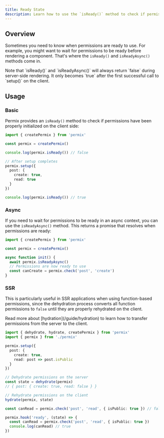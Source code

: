 ```yaml
---
title: Ready State
description: Learn how to use the `isReady()` method to check if permissions are ready to use.
---
```


## Overview

Sometimes you need to know when permissions are ready to use. For example, you might want to wait for permissions to be ready before rendering a component. That's where the `isReady()` and `isReadyAsync()` methods come in.

<Callout type="warn">
Note that `isReady()` and `isReadyAsync()` will always return `false` during server-side rendering. It only becomes `true` after the first successful call to `setup()` on the client.
</Callout>


## Usage

### Basic

Permix provides an `isReady()` method to check if permissions have been properly initialized on the client side:

```ts twoslash
import { createPermix } from 'permix'

const permix = createPermix()

console.log(permix.isReady()) // false

// After setup completes
permix.setup({
  post: {
    create: true,
    read: true
  }
})

console.log(permix.isReady()) // true
```

### Async

If you need to wait for permissions to be ready in an async context, you can use the `isReadyAsync()` method. This returns a promise that resolves when permissions are ready:

```ts
import { createPermix } from 'permix'

const permix = createPermix()

async function init() {
  await permix.isReadyAsync()
  // Permissions are now ready to use
  const canCreate = permix.check('post', 'create')
}
```

### SSR

This is particularly useful in SSR applications when using function-based permissions, since the dehydration process converts all function permissions to `false` until they are properly rehydrated on the client.

<Callout>
Read more about [hydration](/guide/hydration) to learn how to transfer permissions from the server to the client.
</Callout>

```ts
import { dehydrate, hydrate, createPermix } from 'permix'
import { permix } from './permix'

permix.setup({
  post: {
    create: true,
    read: post => post.isPublic
  }
})

// Dehydrate permissions on the server
const state = dehydrate(permix)
// { post: { create: true, read: false } }

// Rehydrate permissions on the client
hydrate(permix, state)

const canRead = permix.check('post', 'read', { isPublic: true }) // false

permix.hook('ready', (state) => {
  const canRead = permix.check('post', 'read', { isPublic: true })
  console.log(canRead) // true
})
```
